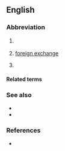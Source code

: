 {{also|Fx|F/X|fx}}
==English==

===Abbreviation===
{{rfc-header|Abbreviation}}
{{head|en|abbreviation}}

# {{abbreviation of|factor X|lang=en|nodot=1}} {{gloss|[[clotting factor X]]}}
# {{lb|en|finance}} [[foreign exchange]]
# {{lb|en|slang|video games|film|television}} {{alternate form of|lang=en|F/X|gloss=[[special effects]]}}

====Related terms====
{{rel4|title=clotting factor X
|{{l|en|FI}}
|{{l|en|FII}}
|{{l|en|FIII}}
|{{l|en|FIV}}
|{{l|en|FV}}
|{{l|en|FVI}}
|{{l|en|FVII}}
|{{l|en|FVIII}}
|{{l|en|FIX}}
|{{l|en|FXI}}
|{{l|en|FXII}}
|{{l|en|FXIII}}
|lang=en}}
{{rel2|lang=en|title=special effects
|{{l|en|SFX}}
|{{l|en|VFX}}
}}

===See also===
{{sense|special effects}}
* {{l|en|sound effects}}
* {{l|en|visual effects}}

===References===
* {{pedia}}